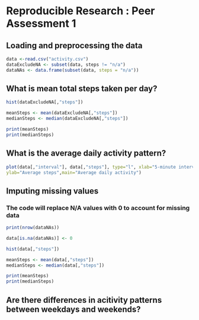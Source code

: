 # Reproducible Research : Peer Assessment 1

## Loading and preprocessing the data

```r
data <-read.csv("activity.csv")
dataExcludeNA <- subset(data, steps != "n/a")
dataNAs <- data.frame(subset(data, steps = "n/a"))
```

## What is mean total steps taken per day?
```r
hist(dataExcludeNA[,"steps"])

meanSteps <- mean(dataExcludeNA[,"steps"])
medianSteps <- median(dataExcludeNA[,"steps"])

print(meanSteps)
print(medianSteps)
```

## What is the average daily activity pattern?
```r
plot(data[,"interval"], data[,"steps"], type="l", xlab="5-minute interval", 
ylab="Average steps",main="Average daily activity")
```

## Imputing missing values

### The code will replace N/A values with 0 to account for missing data
```r

print(nrow(dataNAs))

data[is.na(dataNAs)] <- 0

hist(data[,"steps"])

meanSteps <- mean(data[,"steps"])
medianSteps <- median(data[,"steps"])

print(meanSteps)
print(medianSteps)

```

## Are there differences in acitivity patterns between weekdays and weekends?



